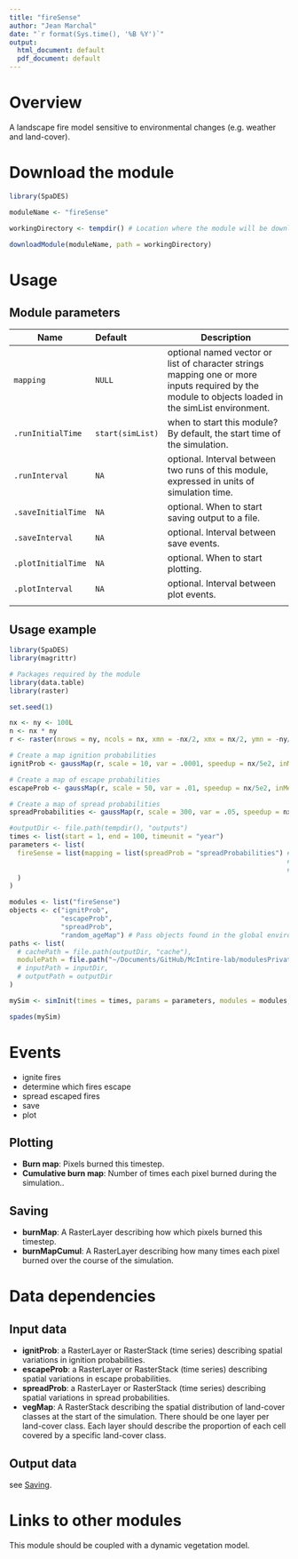 ```yaml
---
title: "fireSense"
author: "Jean Marchal"
date: "`r format(Sys.time(), '%B %Y')`"
output:
  html_document: default
  pdf_document: default
---
```


# Overview
A landscape fire model sensitive to environmental changes (e.g. weather and land-cover).

# Download the module
```r
library(SpaDES)

moduleName <- "fireSense"

workingDirectory <- tempdir() # Location where the module will be downloaded

downloadModule(moduleName, path = workingDirectory)
```

# Usage
## Module parameters
Name|Default|Description
----|:-------|---------------------------------------------------------------------
`mapping`|`NULL`|optional named vector or list of character strings mapping one or more inputs required by the module to objects loaded in the simList environment.
`.runInitialTime`|`start(simList)`|when to start this module? By default, the start time of the simulation.
`.runInterval`|`NA`|optional. Interval between two runs of this module, expressed in units of simulation time.
`.saveInitialTime`|`NA`|optional. When to start saving output to a file.
`.saveInterval`|`NA`|optional. Interval between save events.
`.plotInitialTime`|`NA`|optional. When to start plotting.
`.plotInterval`|`NA`|optional. Interval between plot events.
|||

## Usage example
```r
library(SpaDES)
library(magrittr)

# Packages required by the module
library(data.table)
library(raster)

set.seed(1)

nx <- ny <- 100L
n <- nx * ny
r <- raster(nrows = ny, ncols = nx, xmn = -nx/2, xmx = nx/2, ymn = -ny/2, ymx = ny/2)

# Create a map ignition probabilities
ignitProb <- gaussMap(r, scale = 10, var = .0001, speedup = nx/5e2, inMemory = TRUE)

# Create a map of escape probabilities
escapeProb <- gaussMap(r, scale = 50, var = .01, speedup = nx/5e2, inMemory = TRUE)

# Create a map of spread probabilities
spreadProbabilities <- gaussMap(r, scale = 300, var = .05, speedup = nx/5e2, inMemory = TRUE)

#outputDir <- file.path(tempdir(), "outputs")
times <- list(start = 1, end = 100, timeunit = "year")
parameters <- list(
  fireSense = list(mapping = list(spreadProb = "spreadProbabilities") # One can use mapping to map data objects in the
                                                                      # simList environment to data required by the module.
                                                                      # Here random_ageMap is mapped to ageMap.  
  )
)

modules <- list("fireSense")
objects <- c("ignitProb",
             "escapeProb",
             "spreadProb",
             "random_ageMap") # Pass objects found in the global environment to the simList environment
paths <- list(
  # cachePath = file.path(outputDir, "cache"),
  modulePath = file.path("~/Documents/GitHub/McIntire-lab/modulesPrivate/") ## TODO: change this to tempdir()
  # inputPath = inputDir,
  # outputPath = outputDir
)

mySim <- simInit(times = times, params = parameters, modules = modules, objects = objects, paths = paths)

spades(mySim)
```

# Events
- ignite fires
- determine which fires escape
- spread escaped fires
- save
- plot

## Plotting
- **Burn map**: Pixels burned this timestep.
- **Cumulative burn map**: Number of times each pixel burned during the simulation..

## Saving
- **burnMap**: A RasterLayer describing how which pixels burned this timestep.
- **burnMapCumul**: A RasterLayer describing how many times each pixel burned over the course of the simulation.


# Data dependencies
## Input data
- **ignitProb**: a RasterLayer or RasterStack (time series) describing spatial variations in ignition probabilities.
- **escapeProb**: a RasterLayer or RasterStack (time series) describing spatial variations in escape probabilities.
- **spreadProb**: a RasterLayer or RasterStack (time series) describing spatial variations in spread probabilities.
- **vegMap**: A RasterStack describing the spatial distribution of land-cover classes at the start of the simulation. There should be one layer per land-cover class. Each layer should describe the proportion of each cell covered by a specific land-cover class.

## Output data
see [Saving](#saving).

# Links to other modules
This module should be coupled with a dynamic vegetation model.

